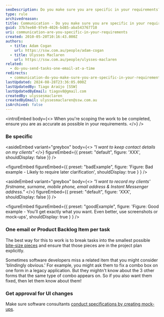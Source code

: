 ```yaml
---
seoDescription: Do you make sure you are specific in your requirements? Ensure accuracy by outlining precise details, such as client contact information. Break tasks into bite-sized pieces and include them explicitly in the project plan to avoid misunderstandings.
type: rule
archivedreason:
title: Communication - Do you make sure you are specific in your requirements?
guid: 37b7ee60-97e9-4026-bd85-aba543767710
uri: communication-are-you-specific-in-your-requirements
created: 2010-05-20T10:16:43.000Z
authors:
  - title: Adam Cogan
    url: https://ssw.com.au/people/adam-cogan
  - title: Ulysses Maclaren
    url: https://ssw.com.au/people/ulysses-maclaren
related:
  - do-you-send-tasks-one-email-at-a-time
redirects:
  - communication-do-you-make-sure-you-are-specific-in-your-requirements
lastUpdated: 2024-08-28T23:36:05.000Z
lastUpdatedBy: Tiago Araújo [SSW]
lastUpdatedByEmail: tiagov8@gmail.com
createdBy: ulyssesmaclaren
createdByEmail: ulyssesmaclaren@ssw.com.au
isArchived: false
---
```


<introEmbed
  body={<>
When you're scoping the work to be completed, ensure you are as accurate as possible in your requirements.
  </>}
/>
### Be specific

<asideEmbed
  variant="greybox"
  body={<>
    _"I want to keep contact details on my clients"_
  </>}
  figureEmbed={{
    preset: "default",
    figure: 'XXX',
    shouldDisplay: false
  }}
/>

<figureEmbed figureEmbed={{
  preset: "badExample",
  figure: 'Figure: Bad example - Likely to require later clarification',
  shouldDisplay: true
} } />


<asideEmbed
  variant="greybox"
  body={<>
    _"I want to record my clients' firstname, surname, mobile phone, email address & Instant Messenger address."_
  </>}
  figureEmbed={{
    preset: "default",
    figure: 'XXX',
    shouldDisplay: false
  }}
/>

<figureEmbed figureEmbed={{
  preset: "goodExample",
  figure: 'Figure: Good example - You\'ll get exactly what you want. Even better, use screenshots or mock-ups',
  shouldDisplay: true
} } />


### One email or Product Backlog Item per task

The best way for this to work is to break tasks into the smallest possible [bite-size pieces](/management-do-you-use-just-in-time-speccing) and ensure that those pieces are in the project plan explicitly.

Sometimes software developers miss a related item that you might consider 'blindingly obvious.' For example, you might ask them to fix a combo box on one form in a legacy application. But they mightn't know about the 3 other forms that the same type of combo appears on. So if you also want them fixed, then let them know about them!

### Get approval for UI changes

Make sure software consultants [conduct specifications by creating mock-ups](/storyboards).
